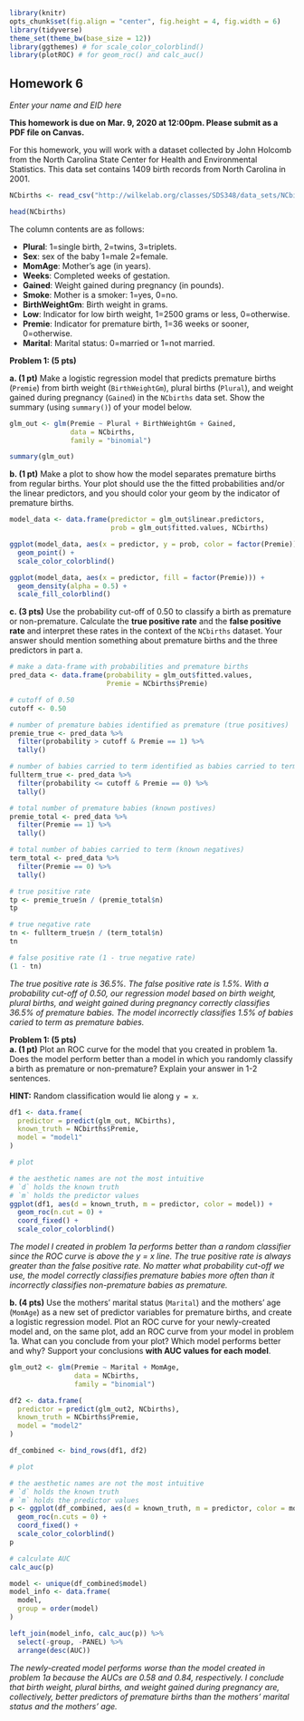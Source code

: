 ```r

library(knitr)
opts_chunk$set(fig.align = "center", fig.height = 4, fig.width = 6)
library(tidyverse)
theme_set(theme_bw(base_size = 12))
library(ggthemes) # for scale_color_colorblind()
library(plotROC) # for geom_roc() and calc_auc()

```
## Homework 6

*Enter your name and EID here*

**This homework is due on Mar. 9, 2020 at 12:00pm. Please submit as a PDF file on Canvas.**

For this homework, you will work with a dataset collected by John Holcomb from the North Carolina State Center for Health and Environmental Statistics. This data set contains 1409 birth records from North Carolina in 2001.

```r

NCbirths <- read_csv("http://wilkelab.org/classes/SDS348/data_sets/NCbirths.csv")

head(NCbirths)

```
The column contents are as follows:

+ **Plural**: 1=single birth, 2=twins, 3=triplets.
+ **Sex**: sex of the baby 1=male 2=female.
+ **MomAge**: Mother's age (in years).
+ **Weeks**: Completed weeks of gestation.
+ **Gained**: Weight gained during pregnancy (in pounds).
+ **Smoke**: Mother is a smoker: 1=yes, 0=no.
+ **BirthWeightGm**: Birth weight in grams.
+ **Low**: Indicator for low birth weight, 1=2500 grams or less, 0=otherwise.
+ **Premie**: Indicator for premature birth, 1=36 weeks or sooner, 0=otherwise.
+ **Marital**: Marital status: 0=married or 1=not married.

**Problem 1: (5 pts)** 

**a. (1 pt)** Make a logistic regression model that predicts premature births (`Premie `) from birth weight (`BirthWeightGm`), plural births (`Plural`), and weight gained during pregnancy (`Gained`) in the `NCbirths` data set. Show the summary (using `summary()`) of your model below.

```r

glm_out <- glm(Premie ~ Plural + BirthWeightGm + Gained, 
               data = NCbirths, 
               family = "binomial")

summary(glm_out)

```

**b. (1 pt)** Make a plot to show how the model separates premature births from regular births. Your plot should use the the fitted probabilities and/or the linear predictors, and you should color your geom by the indicator of premature births.

```r

model_data <- data.frame(predictor = glm_out$linear.predictors, 
                         prob = glm_out$fitted.values, NCbirths)

ggplot(model_data, aes(x = predictor, y = prob, color = factor(Premie))) + 
  geom_point() +
  scale_color_colorblind()

ggplot(model_data, aes(x = predictor, fill = factor(Premie))) +
  geom_density(alpha = 0.5) +
  scale_fill_colorblind()

```

**c. (3 pts)** Use the probability cut-off of 0.50 to classify a birth as premature or non-premature. Calculate the **true positive rate** and the **false positive rate** and interpret these rates in the context of the `NCbirths` dataset. Your answer should mention something about premature births and the three predictors in part a.

```r

# make a data-frame with probabilities and premature births
pred_data <- data.frame(probability = glm_out$fitted.values, 
                        Premie = NCbirths$Premie)

# cutoff of 0.50
cutoff <- 0.50

# number of premature babies identified as premature (true positives)
premie_true <- pred_data %>%
  filter(probability > cutoff & Premie == 1) %>%
  tally()

# number of babies carried to term identified as babies carried to term (true negatives)
fullterm_true <- pred_data %>%
  filter(probability <= cutoff & Premie == 0) %>%
  tally()

# total number of premature babies (known postives)
premie_total <- pred_data %>%
  filter(Premie == 1) %>%
  tally()

# total number of babies carried to term (known negatives)
term_total <- pred_data %>%
  filter(Premie == 0) %>%
  tally()

# true positive rate
tp <- premie_true$n / (premie_total$n)
tp

# true negative rate
tn <- fullterm_true$n / (term_total$n)
tn

# false positive rate (1 - true negative rate)
(1 - tn)

```

*The true positive rate is 36.5%. The false positive rate is 1.5%. With a probability cut-off of 0.50, our regression model based on birth weight, plural births, and weight gained during pregnancy correctly classifies 36.5% of premature babies. The model incorrectly classifies 1.5% of babies caried to term as premature babies.*

**Problem 1: (5 pts)**  
**a. (1 pt)** Plot an ROC curve for the model that you created in problem 1a. Does the model perform better than a model in which you randomly classify a birth as premature or non-premature? Explain your answer in 1-2 sentences.

**HINT:** Random classification would lie along `y = x`.

```r

df1 <- data.frame(
  predictor = predict(glm_out, NCbirths),
  known_truth = NCbirths$Premie,
  model = "model1"
)

# plot

# the aesthetic names are not the most intuitive
# `d` holds the known truth
# `m` holds the predictor values
ggplot(df1, aes(d = known_truth, m = predictor, color = model)) +
  geom_roc(n.cut = 0) +
  coord_fixed() +
  scale_color_colorblind()

```

*The model I created in problem 1a performs better than a random classifier since the ROC curve is above the y = x line. The true positive rate is always greater than the false positive rate. No matter what probability cut-off we use, the model correctly classifies premature babies more often than it incorrectly classifies non-premature babies as premature.*

**b. (4 pts)** Use the mothers' marital status (`Marital`) and the mothers' age (`MomAge`) as a new set of predictor variables for premature births, and create a logistic regression model. Plot an ROC curve for your newly-created model and, on the same plot, add an ROC curve from your model in problem 1a. What can you conclude from your plot? Which model performs better and why? Support your conclusions **with AUC values for each model**.

```r

glm_out2 <- glm(Premie ~ Marital + MomAge, 
                data = NCbirths, 
                family = "binomial")

df2 <- data.frame(
  predictor = predict(glm_out2, NCbirths),
  known_truth = NCbirths$Premie,
  model = "model2"
)

df_combined <- bind_rows(df1, df2)

# plot

# the aesthetic names are not the most intuitive
# `d` holds the known truth
# `m` holds the predictor values
p <- ggplot(df_combined, aes(d = known_truth, m = predictor, color = model)) +
  geom_roc(n.cuts = 0) +
  coord_fixed() + 
  scale_color_colorblind()
p

# calculate AUC
calc_auc(p)

model <- unique(df_combined$model)
model_info <- data.frame(
  model,
  group = order(model)
)

left_join(model_info, calc_auc(p)) %>%
  select(-group, -PANEL) %>%
  arrange(desc(AUC))

```

*The newly-created model performs worse than the model created in problem 1a because the AUCs are 0.58 and 0.84, respectively. I conclude that birth weight, plural births, and weight gained during pregnancy are, collectively, better predictors of premature births than the mothers' marital status and the mothers' age.*
